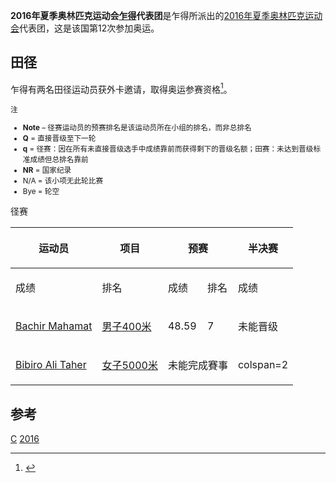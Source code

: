 {{NoteTA|G1=Sports}}
{{Infobox Country Olympics
|NOC=CHA
|games=2016年夏季
|competitors=2
|sports=1
|flagbearer=[[2016年夏季奧林匹克運動會入場旗手|开幕式]]、闭幕式：[[Bibiro_Ali_Taher|Bibiro Ali Taher]]（田径）<ref>{{cite news|url=http://www.paris-normandie.fr/sport/jeux-olympiques--a-sotteville-rio-a-l-accent-africain-EB6452754|script-title=fr:Jeux Olympiques: à Sotteville, Rio a l’accent africain|date=2016-07-29|accessdate=2016-07-31|publisher=Paris-Normandie|archive-date=2018-06-29|archive-url=https://web.archive.org/web/20180629155442/http://www.paris-normandie.fr/sport/jeux-olympiques--a-sotteville-rio-a-l-accent-africain-EB6452754|dead-url=no}}</ref><ref>{{cite web|title=The Flagbearers for the Rio 2016 Closing Ceremony|url=https://stillmed.olympic.org/media/Document%20Library/OlympicOrg/News/2016/08/2016-08-21-Rio-2016-Closing-Ceremony-Flag-Bearers.pdf|publisher=[[国际奥林匹克委员会|International Olympic Committee]]|accessdate=2016-09-22|date=2016-08-21|archiveurl=https://web.archive.org/web/20160822094245/https://stillmed.olympic.org/media/Document%20Library/OlympicOrg/News/2016/08/2016-08-21-Rio-2016-Closing-Ceremony-Flag-Bearers.pdf|archivedate=2016-08-22|dead-url=no}}</ref>
|officials=
|gold=
|silver=
|bronze=
}}
'''2016年夏季奥林匹克运动会[[乍得|乍得]]代表团'''是乍得所派出的[[2016年夏季奥林匹克运动会|2016年夏季奥林匹克运动会]]代表团，这是该国第12次参加奥运。

==田径==
{{main|2016年夏季奥林匹克运动会田径比赛}}
乍得有两名田径运动员获外卡邀请，取得奥运参赛资格<ref>{{cite news|script-title=fr:Deux athlètes Tchadiens à Rio 2016|url=http://lepaystchad.com/index.php/sport/273-deux-athletes-tchadiens-a-rio-2016|publisher=Le Pays|location=Chad|date=2016-07-23|accessdate=2016-07-24|archive-url=https://web.archive.org/web/20160816180753/http://lepaystchad.com/index.php/sport/273-deux-athletes-tchadiens-a-rio-2016|archive-date=2016-08-16|dead-url=yes}}</ref>。

<small>
;注
*'''Note''' – 径赛运动员的预赛排名是该运动员所在小组的排名，而非总排名
*'''Q''' = 直接晋级至下一轮
*'''q''' = 径赛：因在所有未直接晋级选手中成绩靠前而获得剩下的晋级名额；田赛：未达到晋级标准成绩但总排名靠前
*'''NR''' = 国家纪录
*N/A = 该小项无此轮比赛
*Bye = 轮空
</small>

;径赛
{| class="wikitable" style="font-size:90%"
|-
!rowspan="2"|运动员
!rowspan="2"|项目
!colspan="2"|预赛
!colspan="2"|半决赛
!colspan="2"|决赛
|-style="font-size:95%"
!成绩
!排名
!成绩
!排名
!成绩
!排名
|-align=center
|align=left|[[Bachir_Mahamat|Bachir Mahamat]]
|align=left|[[2016年夏季奧林匹克運動會田徑男子400公尺比賽|男子400米]]
|48.59
|7
|colspan="4" bgcolor="honeydew" |未能晋级
|-align=center
|align=left|[[Bibiro_Ali_Taher|Bibiro Ali Taher]]
|align=left|[[2016年夏季奧林匹克運動會田徑女子5000公尺比賽|女子5000米]]
|colspan="2" bgcolor="honeydew" |未能完成賽事
|colspan=2 {{n/a}}
|colspan="2" bgcolor="honeydew" |未能晋级
|}

==参考==
{{Reflist}}

{{Nations at the 2016 Summer Olympics}}

[[Category:2016年夏季奧林匹克運動會代表團|C]]
[[Category:奧林匹克運動會查德代表團|2016]]
